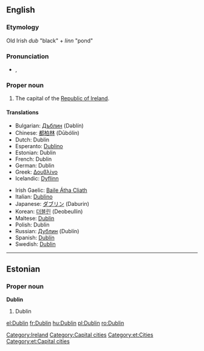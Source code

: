 {{wikipedia}}
==English==

===Etymology===
Old Irish ''dub'' "black" + ''linn'' "pond"

===Pronunciation===
*{{IPA|/ˈdʌblən/}}, {{SAMPA|/"dVbl@n/}}

===Proper noun===
{{en-proper noun}}

# The capital of the [[Republic of Ireland]].

====Translations====
{{top}}
*Bulgarian: [[Дъблин]] (Dəblín)
*Chinese: [[都柏林]] (Dūbólín)
*Dutch: Dublin
*Esperanto: [[Dublino]]
*Estonian: Dublin
*French: Dublin
*German: Dublin
*Greek: [[Δουβλίνο]]
*Icelandic: [[Dyflinn]] {{f}}
{{mid}}
*Irish Gaelic: [[Baile Átha Cliath]]
*Italian: [[Dublino]] {{f}}
*Japanese: [[ダブリン]] (Daburin)
*Korean: [[더블린]] (Deobeullin)
*Maltese: [[Dublin]]
*Polish: Dublin
*Russian: [[Дублин]] (Dublín) {{m}}
*Spanish: [[Dublín]]
*Swedish: [[Dublin]]
{{bottom}}

[[Category:Ireland]]
[[Category:Capital cities]]
----

==Estonian==
===Proper noun===
'''Dublin'''

# Dublin

[[Category:et:Cities]]
[[Category:et:Capital cities]]

[[el:Dublin]]
[[fr:Dublin]]
[[hu:Dublin]]
[[pl:Dublin]]
[[ro:Dublin]]